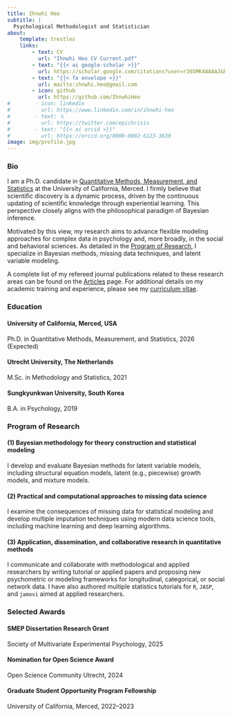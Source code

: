 ```yaml
---
title: Ihnwhi Heo
subtitle: |
  Psychological Methodologist and Statistician
about:
    template: trestles
    links:
        - text: CV
          url: "Ihnwhi Heo CV Current.pdf"
        - text: "{{< ai google-scholar >}}"
          url: https://scholar.google.com/citations?user=r365MK4AAAAJ&hl=en
        - text: "{{< fa envelope >}}"
          url: mailto:ihnwhi.heo@gmail.com
        - icon: github
          url: https://github.com/IhnwhiHeo
#        - icon: linkedin
#          url: https://www.linkedin.com/in/ihnwhi-heo
#        - text: 𝕏
#          url: https://twitter.com/epichrisis
#        - text: "{{< ai orcid >}}"
#          url: https://orcid.org/0000-0002-6123-3639
image: img/profile.jpg
---
```


### Bio

I am a Ph.D. candidate in [Quantitative Methods, Measurement, and Statistics](https://psychology.ucmerced.edu/graduate-program/areas-focus/quantitative) at the University of California, Merced. I firmly believe that scientific discovery is a dynamic process, driven by the continuous updating of scientific knowledge through experiential learning. This perspective closely aligns with the philosophical paradigm of Bayesian inference.

Motivated by this view, my research aims to advance flexible modeling approaches for complex data in psychology and, more broadly, in the social and behavioral sciences. As detailed in the [Program of Research](#program-of-research), I specialize in Bayesian methods, missing data techniques, and latent variable modeling.

A complete list of my refereed journal publications related to these research areas can be found on the [Articles](articles.qmd) page. For additional details on my academic training and experience, please see my [curriculum vitae](Ihnwhi Heo CV Current.pdf).


### Education

#### University of California, Merced, USA
Ph.D. in Quantitative Methods, Measurement, and Statistics, 2026 (Expected)

#### Utrecht University, The Netherlands
M.Sc. in Methodology and Statistics, 2021

#### Sungkyunkwan University, South Korea
B.A. in Psychology, 2019


### Program of Research

#### (1) Bayesian methodology for theory construction and statistical modeling

I develop and evaluate Bayesian methods for latent variable models, including structural equation models, latent (e.g., piecewise) growth models, and mixture models.

#### (2) Practical and computational approaches to missing data science

I examine the consequences of missing data for statistical modeling and develop multiple imputation techniques using modern data science tools, including machine learning and deep learning algorithms.

#### (3) Application, dissemination, and collaborative research in quantitative methods

I communicate and collaborate with methodological and applied researchers by writing tutorial or applied papers and proposing new psychometric or modeling frameworks for longitudinal, categorical, or social network data. I have also authored multiple statistics tutorials for $\texttt{R}$, $\texttt{JASP}$, and $\texttt{jamovi}$ aimed at applied researchers.


### Selected Awards

#### SMEP Dissertation Research Grant

Society of Multivariate Experimental Psychology, 2025

#### Nomination for Open Science Award

Open Science Community Utrecht, 2024

#### Graduate Student Opportunity Program Fellowship

University of California, Merced, 2022--2023

